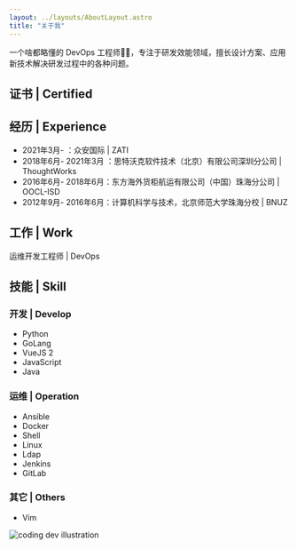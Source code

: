 ```yaml
---
layout: ../layouts/AboutLayout.astro
title: "关于我"
---
```



一个啥都略懂的 DevOps 工程师👨‍🔧，专注于研发效能领域，擅长设计方案、应用新技术解决研发过程中的各种问题。

<Socials />

## 证书 | Certified

<div
  data-iframe-width="150"
  data-iframe-height="270"
  data-share-badge-id="086e450e-b4bb-48e0-9bfe-2d3ad8922c96"
  data-share-badge-host="https://www.credly.com"
></div>
<script
  type="text/javascript"
  async
  src="//cdn.credly.com/assets/utilities/embed.js"
></script>

## 经历 | Experience

- 2021年3月- ：众安国际 | ZATI
- 2018年6月- 2021年3月 ：思特沃克软件技术（北京）有限公司深圳分公司 | ThoughtWorks
- 2016年6月- 2018年6月：东方海外货柜航运有限公司（中国）珠海分公司 | OOCL-ISD
- 2012年9月- 2016年6月：计算机科学与技术，北京师范大学珠海分校 | BNUZ

## 工作 | Work

运维开发工程师 | DevOps

## 技能 | Skill

### 开发 | Develop

- Python
- GoLang
- VueJS 2
- JavaScript
- Java

### 运维 | Operation

- Ansible
- Docker
- Shell
- Linux
- Ldap
- Jenkins
- GitLab

### 其它 | Others

- Vim

<div>
  <img
    src="/assets/dev.svg"
    class="mx-auto sm:w-1/2"
    alt="coding dev illustration"
  />
</div>
